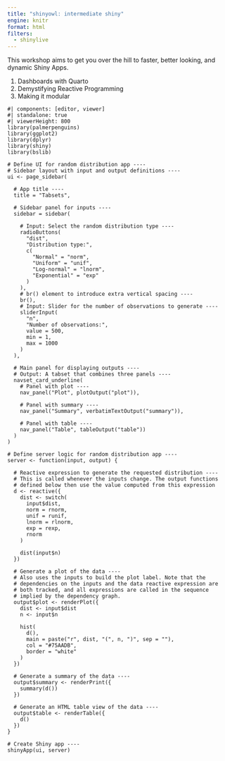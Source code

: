 ```yaml
---
title: "shinyowl: intermediate shiny"
engine: knitr
format: html
filters:
  - shinylive
---
```


This workshop aims to get you over the hill to faster, better looking, and dynamic Shiny Apps.

1. Dashboards with Quarto
1. Demystifying Reactive Programming
1. Making it modular

```shinylive-r
#| components: [editor, viewer]
#| standalone: true
#| viewerHeight: 800
library(palmerpenguins)
library(ggplot2)
library(dplyr)
library(shiny)
library(bslib)

# Define UI for random distribution app ----
# Sidebar layout with input and output definitions ----
ui <- page_sidebar(

  # App title ----
  title = "Tabsets",

  # Sidebar panel for inputs ----
  sidebar = sidebar(

    # Input: Select the random distribution type ----
    radioButtons(
      "dist",
      "Distribution type:",
      c(
        "Normal" = "norm",
        "Uniform" = "unif",
        "Log-normal" = "lnorm",
        "Exponential" = "exp"
      )
    ),
    # br() element to introduce extra vertical spacing ----
    br(),
    # Input: Slider for the number of observations to generate ----
    sliderInput(
      "n",
      "Number of observations:",
      value = 500,
      min = 1,
      max = 1000
    )
  ),

  # Main panel for displaying outputs ----
  # Output: A tabset that combines three panels ----
  navset_card_underline(
    # Panel with plot ----
    nav_panel("Plot", plotOutput("plot")),

    # Panel with summary ----
    nav_panel("Summary", verbatimTextOutput("summary")),

    # Panel with table ----
    nav_panel("Table", tableOutput("table"))
  )
)

# Define server logic for random distribution app ----
server <- function(input, output) {

  # Reactive expression to generate the requested distribution ----
  # This is called whenever the inputs change. The output functions
  # defined below then use the value computed from this expression
  d <- reactive({
    dist <- switch(
      input$dist,
      norm = rnorm,
      unif = runif,
      lnorm = rlnorm,
      exp = rexp,
      rnorm
    )

    dist(input$n)
  })

  # Generate a plot of the data ----
  # Also uses the inputs to build the plot label. Note that the
  # dependencies on the inputs and the data reactive expression are
  # both tracked, and all expressions are called in the sequence
  # implied by the dependency graph.
  output$plot <- renderPlot({
    dist <- input$dist
    n <- input$n

    hist(
      d(),
      main = paste("r", dist, "(", n, ")", sep = ""),
      col = "#75AADB",
      border = "white"
    )
  })

  # Generate a summary of the data ----
  output$summary <- renderPrint({
    summary(d())
  })

  # Generate an HTML table view of the data ----
  output$table <- renderTable({
    d()
  })
}

# Create Shiny app ----
shinyApp(ui, server)

```

